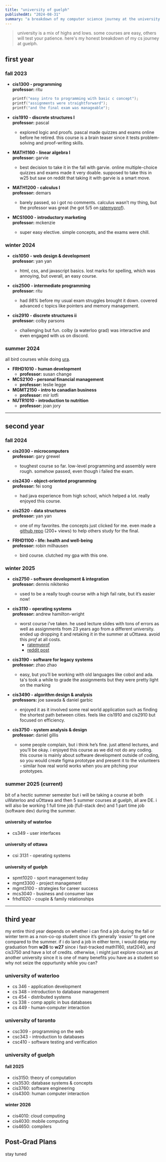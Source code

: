 ```yaml
---
title: "university of guelph"
publishedAt: "2024-08-31"
summary: "a breakdown of my computer science journey at the university of guelph, semester by semester.  "
---
```


> university is a mix of highs and lows. some courses are easy, others will test your patience. here's my honest breakdown of my cs journey at guelph.

## **first year**  

### **fall 2023**  

- **cis1300 - programming**  
  **professor:** ritu  
  ```c
  printf("easy intro to programming with basic c concept");
  printf("assignments were straightforward");
  printf("and the final exam was manageable");
  ```

- **cis1910 - discrete structures I**  
  **professor:** pascal  
  - explored logic and proofs. pascal made quizzes and exams online before he retired. this course is a brain teaser since it tests problem-solving and proof-writing skills.  

- **MATH1160 - linear algebra I**  
  **professor:** garvie  
  - best decision to take it in the fall with garvie. online multiple-choice quizzes and exams made it very doable. supposed to take this in w25 but saw on reddit that taking it with garvie is a smart move.  

- **MATH1200 - calculus I**  
  **professor:** demars  
  - barely passed, so i got no comments. calculus wasn’t my thing, but the professor was great (he got 5/5 on [ratemyprof](https://www.ratemyprofessors.com/professor/1404136)).  

- **MCS1000 - introductory marketing**  
  **professor:** mckenzie  
  - super easy elective. simple concepts, and the exams were chill.  

### **winter 2024**  

- **cis1050 - web design & development**  
  **professor:** yan yan  
  - html, css, and javascript basics. lost marks for spelling, which was annoying, but overall, an easy course.  

- **cis2500 - intermediate programming**  
  **professor:** ritu  
  - had *98%* before my usual exam struggles brought it down. covered advanced c topics like pointers and memory management.  

- **cis2910 - discrete structures ii**  
  **professor:** colby parsons  
  - challenging but fun. colby (a waterloo grad) was interactive and even engaged with us on discord.  

### **summer 2024**  

all bird courses while doing [ura](https://faizm.vercel.app/blog/ura-journey).  

- **FRHD1010 - human development**  
  - **professor:** susan change
- **MCS2100 - personal financial management**    
  - **professor:** leslie legge
- **MGMT2150 - intro to canadian business**    
  - **professor:** mir lotfi
- **NUTR1010 - introduction to nutrition**    
  - **professor:** joan jory

---

## **second year**  

### **fall 2024**  

- **cis2030 - microcomputers**  
  **professor:** gary grewel  
  - toughest course so far. low-level programming and assembly were rough. somehow passed, even though i failed the exam.  

- **cis2430 - object-oriented programming**  
  **professor:** fei song  
  - had java experience from high school, which helped a lot. really enjoyed this course.  

- **cis2520 - data structures**  
  **professor:** yan yan  
  - one of my favorites. the concepts just clicked for me. even made a [github repo](https://github.com/faizm10/cis2520-exam-review) (200+ views) to help others study for the final.  

- **FRHD1100 - life: health and well-being**  
  **professor:** robin milhausen
  - bird course. clutched my gpa with this one.  

### **winter 2025**  

- **cis2750 - software development & integration**  
  **professor:** dennis nikitenko  
  - used to be a really tough course with a high fail rate, but it’s easier now!

- **cis3110 - operating systems**  
  **professor:** andrew hamilton-wright  
  - worst course i’ve taken. he used lecture slides with tons of errors as well as assignments from 23 years ago from a different university. ended up dropping it and retaking it in the summer at uOttawa. avoid this *prof* at all costs.  
    - [ratemyprof](https://www.ratemyprofessors.com/professor/2707345)  
    - [reddit post](https://www.reddit.com/r/uoguelph/comments/1indyyi/cis3110_prof_receives_30_10_reviews_in_3_hours/)  

- **cis3190 - software for legacy systems**  
  **professor:** zhao zhao  
  - easy, but you’ll be working with old languages like cobol and ada. ta's took a while to grade the assignments but they were pretty light on the marking

- **cis3490 - algorithm design & analysis**  
  **professors:** joe sawada & daniel garbic  
  - enjoyed it as it involved some real world application such as finding the shortest path between cities. feels like cis1910 and cis2910 but focused on efficiency.  

- **cis3750 - system analysis & design**  
  **professor:** daniel gillis  
  - some people complain, but i think he’s fine. just attend lectures, and you’ll be okay. i enjoyed this course as we did not do any coding. this course is mainly about software development outside of coding, so you would create figma prototype and present it to the volunteers - similar how real world works when you are pitching your prototypes.

### **summer 2025 (current)**  

bit of a hectic summer semester but i will be taking a course at both uWaterloo and uOttawa and then 5 summer courses at guelph, all are DE. i will also be working 1 full time job (full-stack dev) and 1 part time job (software dev) during the summer. 

#### university of waterloo

- cs349 - user interfaces

#### university of ottawa

- csi 3131 - operating systems

#### university of guelph

- spmt1020 - sport management today
- mgmt3300 - project management
- mgmt3100 - strategies for career success
- mcs3040 - business and consumer law
- frhd1020 - couple & family relationships
---

## **third year**  

my entire third year depends on whether i can find a job during the fall or winter term as a non-co-op student since it’s generally *'easier'* to get one compared to the summer. if i do land a job in either term, i would delay my graduation from **w26** to **w27** since i fast-tracked math1160, stat2040, and cis3750 and have a lot of credits. otherwise, i might just explore courses at another university since it is one of many benefits you have as a student so why not seize the oppurtunity while you can?

### university of waterloo

- cs 346 - application development 
- cs 348 – introduction to database management
- cs 454 - distributed systems
- cs 338 - comp applic in bus databases
- cs 449 - human-computer interaction

### university of toronto 
- csc309 - programming on the web
- csc343 - introduction to databases
- csc410 - software testing and verification

### university of guelph

#### **fall 2025**  

- cis3150: theory of computation
- cis3530: database systems & concepts
- cis3760: software engineering
- cis4300: human computer interaction

#### **winter 2026**  

- cis4010: cloud computing
- cis4030: mobile computing
- cis4650: compilers

## Post-Grad Plans

stay tuned